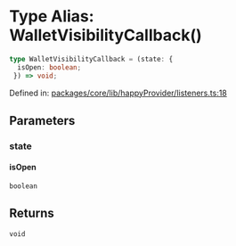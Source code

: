 # Type Alias: WalletVisibilityCallback()

```ts
type WalletVisibilityCallback = (state: {
  isOpen: boolean;
 }) => void;
```

Defined in: [packages/core/lib/happyProvider/listeners.ts:18](https://github.com/HappyChainDevs/happychain/blob/99d9c499d60929c60f5b0529191c07ec6adb3faa/packages/core/lib/happyProvider/listeners.ts#L18)

## Parameters

### state

#### isOpen

`boolean`

## Returns

`void`

